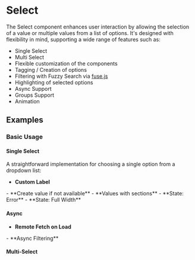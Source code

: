 
# Select
The Select component enhances user interaction by allowing the selection of a value or multiple values from a list of options.
It's designed with flexibility in mind, supporting a wide range of features such as:

- Single Select
- Multi Select
- Flexible customization of the components
- Tagging / Creation of options
- Filtering with Fuzzy Search via [fuse.js](https://github.com/reaviz/react-use-fuzzy)
- Highlighting of selected options
- Async Support
- Groups Support
- Animation

## Examples
### Basic Usage
#### Single Select
A straightforward implementation for choosing a single option from a dropdown list:
<StoryRenderer path="components/SingleSelect.story.tsx" name="Basic" storybookKey="components-form-select-single--basic" />
- **Custom Label**
<StoryRenderer path="components/SingleSelect.story.tsx" name="CustomLabels" storybookKey="components-form-select-single--custom-labels" />
- **Create value if not available**
<StoryRenderer path="components/SingleSelect.story.tsx" name="Createable" storybookKey="components-form-select-single--createable" />
- **Values with sections**
<StoryRenderer path="components/SingleSelect.story.tsx" name="Groups" storybookKey="components-form-select-single--groups" />
- **State: Error**
<StoryRenderer path="components/SingleSelect.story.tsx" name="Error" storybookKey="components-form-select-single--error" />
- **State: Full Width**
<StoryRenderer path="components/SingleSelect.story.tsx" name="FluidWidth" storybookKey="components-form-select-single--fluid-width" />

#### Async
- **Remote Fetch on Load**
<StoryRenderer path="components/SingleSelect.story.tsx" name="Async" storybookKey="components-form-select-single--async" />
- **Async Filtering**
<StoryRenderer path="components/SingleSelect.story.tsx" name="AsyncFiltering" storybookKey="components-form-select-single--async-filtering" />

#### Multi-Select
Allows users to select multiple options, ideal for filtering mechanisms or gathering multiple interests/preferences.
<StoryRenderer path="components/MultiSelect.story.tsx" name="Basic" storybookKey="components-form-select-multi--basic" />


## Theme Customization
The Select component adheres to a comprehensive theme, ensuring it seamlessly integrates into any application's design:

<ThemeRender name="select" />

Learn more about how to customize in the [Theme documentation](/docs/theme/getting-started).

## API
Configure the Select component to suit your application's needs with these properties:
### Select
<PropsTable name="Select" />

### SelectOption
<PropsTable name="SelectOption" />

### SelectMenu
<PropsTable name="SelectMenu" />

### SelectInput
<PropsTable name="SelectInput" />

### SelectInputChip
<PropsTable name="SelectInputChip" />

## Design and Usability Tips

- **Immediate Feedback:** Provide visual cues for actions such as hovering, selection, and focusing, enhancing the user's interaction with the component.
- **Keyboard Navigation:** Support full keyboard navigation including arrow keys for option selection and Esc to close the dropdown, ensuring accessibility.
